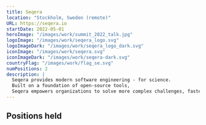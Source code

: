 ```yaml
---
title: Seqera
location: "Stockholm, Sweden (remote)"
URL: https://seqera.io
startDate: 2022-05-01
heroImage: "/images/work/summit_2022_talk.jpg"
logoImage: "/images/work/seqera_logo.svg"
logoImageDark: "/images/work/seqera_logo_dark.svg"
iconImage: "/images/work/seqera.svg"
iconImageDark: "/images/work/seqera-dark.svg"
countryFlag: "/images/work/flag_se.svg"
numPositions: 2
description: |
  Seqera provides modern software engineering - for science.
  Built on a foundation of open-source tools,
  Seqera empowers organizations to solve more complex challenges, faster.
---
```



## Positions held

<div class="time-line-container clear-both mb-10 grid gap-4">
  <TimeLineElement
    title="Senior Product Manager for Open Source Software"
    subtitle="Oct 2023 - present"
    desc="Product manager for open source software at Seqera, working on the next generation of open source tools for bioinformatics and data science."
  />
  <TimeLineElement
    title="Lead Developer Advocate"
    subtitle="May 2022 - Oct 2023"
    desc="Lead developer advocate at Seqera, I built out a community team and developer relations program from scratch."
  />
</div>
